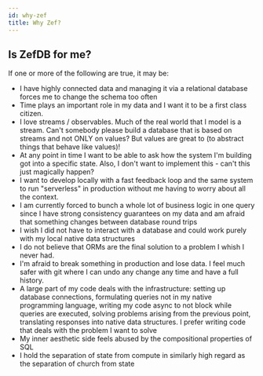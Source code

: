 ```yaml
---
id: why-zef
title: Why Zef?
---
```


## Is ZefDB for me?


If one or more of the following are true, it may be:
- I have highly connected data and managing it via a relational database forces me to change the schema too often
- Time plays an important role in my data and I want it to be a first class citizen.
- I love streams / observables. Much of the real world that I model is a stream. Can't somebody please build a database that is based on streams and not ONLY on values? But values are great to (to abstract things that behave like values)!
- At any point in time I want to be able to ask how the system I'm building got into a specific state. Also, I don't want to implement this - can't this just magically happen?
- I want to develop locally with a fast feedback loop and the same system to run "serverless" in production without me having to worry about all the context.
- I am currently forced to bunch a whole lot of business logic in one query since I have strong consistency guarantees on my data and am afraid that something changes between database round trips
- I wish I did not have to interact with a database and could work purely with my local native data structures
- I do not believe that ORMs are the final solution to a problem I whish I never had.
- I'm afraid to break something in production and lose data. I feel much safer with git where I can undo any change any time and have a full history.
- A large part of my code deals with the infrastructure: setting up database connections, formulating queries not in my native programming language, writing my code async to not block while queries are executed, solving problems arising from the previous point, translating responses into native data structures. I prefer writing code that deals with the problem I want to solve
- My inner aesthetic side feels abused by the compositional properties of SQL
- I hold the separation of state from compute in similarly high regard as the separation of church from state
